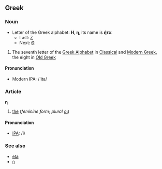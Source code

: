 ==Greek==
===Noun===

*Letter of the Greek alphabet: '''Η''', '''η''', its name is '''ήτα'''
**Last: [[Ζ]]
**Next: [[Θ]]

#The seventh letter of the [[w:Greek Alphabet|Greek Alphabet]] in [[w:Classical Greek|Classical]] and [[w:Modern Greek|Modern Greek]], the eight in [[w:Old Greek|Old Greek]]

====Pronunciation====
*Modern IPA: /'ita/

===Article===
'''η'''

#[[the]] (''feminine form''; ''plural'' [[οι]])

====Pronunciation====
*[[w:IPA|IPA]]: /i/

===See also===
*[[eta]]
*[[ή]]